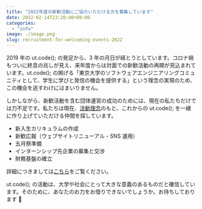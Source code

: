 ```yaml
---
title: "2022年度の新歓活動にご協力いただける方を募集しています"
date: 2022-02-14T23:20:40+09:00
categories:
  - "info"
image: ./image.png
slug: recruitment-for-welcoming-events-2022
---
```


2019 年の ut.code(); の発足から、3 年の月日が経とうとしています。コロナ禍もついに終息の兆しが見え、来年度からは対面での新歓活動の再開が見込まれています。ut.code(); の掲げる「東京大学のソフトウェアエンジニアリングコミュニティとして、学生に学びと発信の機会を提供する」という理念の実現のため、この機会を逃すわけにはまいりません。

しかしながら、新歓活動を含む団体運営の成功のためには、現在の私たちだけでは力不足です。私たちは現在、[活動理念](https://utcode.net/values/)のもと、これからの ut.code(); を一緒に作り上げていただける仲間を探しています。

- 新入生カリキュラムの作成
- 新歓広報（ウェブサイトリニューアル・SNS 運用）
- 五月祭準備
- インターンシップ先企業の募集と交渉
- 財務基盤の確立

詳細につきましては[こちら](https://utcode.notion.site/ut-code-fcfcf0fc58734568af90653497694303)をご覧ください。

ut.code(); の活動は、大学や社会にとって大きな意義のあるものだと確信しています。そのために、あなたのお力をお借りできないでしょうか。お待ちしております 🙇

